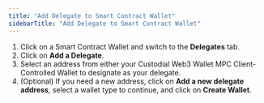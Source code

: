 ```yaml
---
title: "Add Delegate to Smart Contract Wallet"
sidebarTitle: "Add Delegate to Smart Contract Wallet"
---
```

1. Click on a Smart Contract Wallet and switch to the **Delegates** tab.
2. Click on **Add a Delegate**.
3. Select an address from either your Custodial Web3 Wallet MPC Client-Controlled Wallet to designate as your delegate.
4. (Optional) If you need a new address, click on **Add a new delegate address**, select a wallet type to continue, and click on **Create Wallet**.
